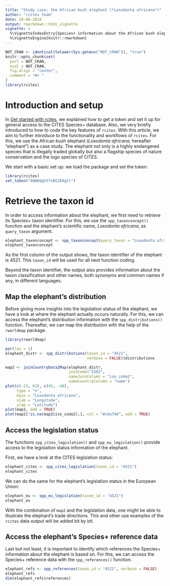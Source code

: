 ```yaml
---
title: "Study case: the African bush elephant (*Loxodonta africana*)"
author: "rcites team"
date: 10-08-2018
output: rmarkdown::html_vignette
vignette: >
  %\VignetteIndexEntry{Species+ information about the African bush elephant}
  %\VignetteEngine{knitr::rmarkdown}
---
```



```r
NOT_CRAN <- identical(tolower(Sys.getenv("NOT_CRAN")), "true")
knitr::opts_chunk$set(
  purl = NOT_CRAN,
  eval = NOT_CRAN,
  fig.align = "center",
  comment = "#> "
)
library(rcites)
```

# Introduction and setup

In [Get started with rcites](https://docs.ropensci.org/rcites/articles/get_started.html), we explained how to get a token and set it up for general access to the CITES Species+ database. Also, we very briefly introduced to how to code the key features of `rcites`. With this article, we aim to further introduce to the functionality and workflows of `rcites`. For this, we use the African bush elephant (*Loxodonta africana*, hereafter "elephant") as a case study. The elephant not only is a highly endangered species that is illegally traded globally but also a flagship species of nature conservation and the logo species of CITES.

We start with a basic set up: we load the package and set the token:

```r
library(rcites)
set_token("8QW6Qgh57sBG2k0gtt")
```

# Retrieve the taxon id

In order to access information about the elephant, we first need to retrieve its
Species+ taxon identifier. For this, we use the `spp_taxonconcept()` function
and the elephant's scientific name, *Loxodonta africana*, as `query_taxon` argument.

```r
elephant_taxonconcept <- spp_taxonconcept(query_taxon = "Loxodonta africana")
elephant_taxonconcept
```


As the first column of the output shows, the taxon identifier of the elephant is 4521. This `taxon_id` will be used for all next function coding.

Beyond the taxon identifier, the output also provides information about the taxon classification and other names, both synonyms and common names if any, in different languages.


## Map the elephant's distribution

Before giving more insights into the legislation status of the elephant, we have a look at where the elephant actually occurs naturally. For this, we can access the elephant's distribution information with the `spp_distributions()` function. Thereafter, we can map the distribution with the help of the `rworldmap` package.

```r
library(rworldmap)

par(las = 1)
elephant_distr <- spp_distributions(taxon_id = "4521",
                                    verbose = FALSE)$distributions

map2 <- joinCountryData2Map(elephant_distr,
                            joinCode="ISO2",
                            nameJoinColumn = "iso_code2",
                            nameCountryColumn = "name")
plot(c(-23, 62), c(45, -40),
     type = "n",
     main = "Loxodonta africana",
     xlab = "Longitude",
     ylab = "Latitude")
plot(map2, add = TRUE)
plot(map2[!is.na(map2$iso_code2),], col = "#cba74d", add = TRUE)
```


## Access the legislation status

The functions `spp_cites_legislation()` and `spp_eu_legislation()` provide access to
the legislation status information of the elephant.

First, we have a look at the CITES legislation status:

```r
elephant_cites <- spp_cites_legislation(taxon_id = "4521")
elephant_cites
```


We can do the same for the elephant's legislation status in the European Union:

```r
elephant_eu <- spp_eu_legislation(taxon_id = "4521")
elephant_eu
```


With the combination of `map2` and the legislation data, one might be able to illustrate the elephant's trade directions. This and other use examples of the `rcites` data output will be added bit by bit.


## Access the elephant's Species+ reference data

Last but not least, it is important to identify which references the Species+ information about the elephant is based on. For this, we can access the Species+ reference data with the `spp_references()` function.

```r
elephant_refs <- spp_references(taxon_id = "4521", verbose = FALSE)
elephant_refs
dim(elephant_refs$references)
```
